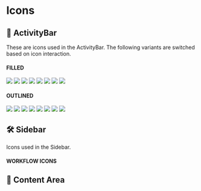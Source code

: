 
<Meta title="Gigamono/Iconography" />

<style>{``}</style>

# Icons

## 🤹 ActivityBar

These are icons used in the ActivityBar. The following variants are switched based on icon interaction.

#### FILLED

<IconGallery name="outline">
  <IconItem name="Dashboard">
    <img src={iconDashboard} />
  </IconItem>
  <IconItem name="Design">
    <img src={iconDesign} />
  </IconItem>
  <IconItem name="Developer">
    <img src={iconDeveloper} />
  </IconItem>
  <IconItem name="Documents">
    <img src={iconDocuments} />
  </IconItem>
  <IconItem name="Extensions">
    <img src={iconExtensions} />
  </IconItem>
  <IconItem name="Extensions 2">
    <img src={iconExtensions2} />
  </IconItem>
  <IconItem name="Settings">
    <img src={iconSettings} />
  </IconItem>
  <IconItem name="Workflows">
    <img src={iconWorkflows} />
  </IconItem>
</IconGallery>

#### OUTLINED

<IconGallery name="outline">
  <IconItem name="Dashboard Outline">
    <img src={iconDashboardOutline} />
  </IconItem>
  <IconItem name="Design Outline">
    <img src={iconDesignOutline} />
  </IconItem>
  <IconItem name="Developer Outline">
    <img src={iconDeveloperOutline} />
  </IconItem>
  <IconItem name="Documents Outline">
    <img src={iconDocumentsOutline} />
  </IconItem>
  <IconItem name="Extensions Outline">
    <img src={iconExtensionsOutline} />
  </IconItem>
  <IconItem name="Extensions Outline 2">
    <img src={iconExtensionsOutline2} />
  </IconItem>
  <IconItem name="Settings Outline">
    <img src={iconSettingsOutline} />
  </IconItem>
  <IconItem name="Workflows Outline">
    <img src={iconWorkflowsOutline} />
  </IconItem>
</IconGallery>

## 🛠 Sidebar

Icons used in the Sidebar.

#### WORKFLOW ICONS

## 🎨 Content Area
